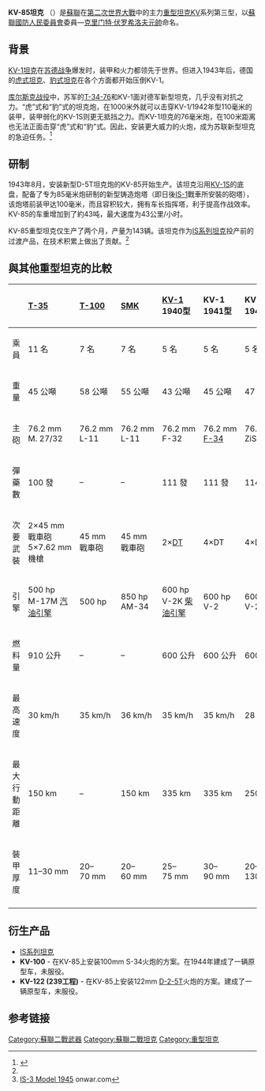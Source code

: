 {{Infobox Weapon
|name= Kliment Voroshilov 85<br />{{lang|ru|Клим Ворошилов-85}}[[File:Flag_of_the_Soviet_Union.svg|30px]]
|image= File:Monument featuring a KV-85 tank.jpg
|image_size= 300px
|caption=
|origin= {{flag|Soviet Union}}
|type= [[重型坦克|重型坦克]]
<!-- Type selection -->
|is_artillery= 
|is_vehicle= yes
|is_UK= 
<!-- Service history -->
|service= 1943年
|used_by= 蘇聯
|wars= [[第二次世界大戰|第二次世界大戰]]
<!-- Production history -->
|designer= 
|design_date= 1943年
|manufacturer= [[基洛夫工廠|基洛夫工廠]]，[[ChTZ|ChTZ]]
|unit_cost= 
|production_date= 1943年
|number= 143輛
|variants=
<!-- General specifications -->
|spec_label= 
|weight= 約43噸
|length= 6.90 m 
|width= 3.25 m
|height= 2.93 m 
|crew= 4名
<!-- Artillery specifications -->
|elevation= 
|traverse= 
<!-- Vehicle/missile specifications -->
|armour=
|primary_armament= 85 毫米 {{link-ru|D-5T坦克砲|85-мм танковая пушка образца 1943 года (Д-5)}} 
|secondary_armament= 3×[[DP轻机枪|DT机枪]]
|engine=  
|engine_power= 
|pw_ratio=  
|transmission= 
|suspension= 
|clearance= 
|fuel_capacity= 975 L
|vehicle_range= 250 km
|speed= 43 km/h 
}}
{{commonscat|KV-85}}
'''KV-85坦克''' （{{lang-ru|Клим Ворошилов-85}}）是[[蘇聯|蘇聯]]在[[第二次世界大戰|第二次世界大戰]]中的主力[[重型坦克|重型坦克]]KV系列第三型，以[[蘇聯國防人民委員會|蘇聯國防人民委員會]]委員—[[克里门特·伏罗希洛夫|克里门特·伏罗希洛夫]][[元帥|元帥]]命名。

== 背景 ==
[[KV-1坦克|KV-1坦克]]在[[苏德战争|苏德战争]]爆发时，装甲和火力都领先于世界。但进入1943年后，德国的[[虎式坦克|虎式坦克]]、[[豹式坦克|豹式坦克]]在各个方面都开始压倒KV-1。

[[库尔斯克战役|库尔斯克战役]]中，苏军的[[T-34坦克|T-34-76]]和KV-1面对德军新型坦克，几乎没有对抗之力。“虎”式和“豹”式的坦克炮，在1000米外就可以击穿KV-1/1942年型110毫米的装甲，装甲弱化的KV-1S则更无抵挡之力。而KV-1坦克的76毫米炮，在100米距离也无法正面击穿“虎”式和“豹”式。因此，安装更大威力的火炮，成为苏联新型坦克的急迫任务。<ref name="test">{{cite web |url=http://news.ifeng.com/mil/special/sudetank/pinglun/detail_2011_07/10/7601042_0.shtml |title=苏军KV-85重型坦克 |website=凤凰网 |access-date=2013-07-01 |archive-date=2020-03-20 |archive-url=https://web.archive.org/web/20200320040737/http://news.ifeng.com/mil/special/sudetank/pinglun/detail_2011_07/10/7601042_0.shtml |dead-url=yes }}</ref>

== 研制 ==
1943年8月，安装新型D-5T坦克炮的KV-85开始生产。该坦克沿用[[KV-1S坦克|KV-1S]]的底盘，配备了专为85毫米炮研制的新型铸造炮塔（即日後[[IS-1|IS-1]]戰車所安裝的砲塔），该炮塔前装甲达100毫米，而且容积较大，拥有车长指挥塔，利于提高作战效率。KV-85的车重增加到了約43吨，最大速度为43公里/小时。

KV-85重型坦克仅生产了两个月，产量为143辆。该坦克作为[[IS系列坦克|IS系列坦克]]投产前的过渡产品，在技术积累上做出了贡献。<ref name="test"/>

==與其他重型坦克的比較==
{| border=0 cellspacing=0 cellpadding=3 style="border-top:3px double #999; border-collapse:collapse; text-align:left; font-size:smaller;" summary="Characteristics and production cost of the main models of T-34, T-34-85 and T-44"
|- style="vertical-align:top; border-bottom:1px solid #999;"
! 
! style="text-align:left;" | [[T-35坦克|T-35]]
! style="text-align:left;" width=8% | [[T-100重型戰車|T-100]]
! style="text-align:left;" width=8% | [[SMK坦克|SMK]]
! style="text-align:left;" width=8% | [[KV-1|KV-1]] <br>1940型
! style="text-align:left;" width=8% | KV-1 <br>1941型
! style="text-align:left;" width=8% | KV-1 <br>1942型
! style="text-align:left;" width=8% | [[KV-1S坦克|KV-1S]] <br>1942型
! style="text-align:left;" width=8% | KV-85 <br>1943型
! style="text-align:left;" width=8% | [[IS-2|IS-2]] <br>1945型
! style="text-align:left;" width=8% | [[IS-3|IS-3]]<ref>[http://www.onwar.com/tanks/ussr/data/is3.htm IS-3 Model 1945] {{Wayback|url=http://www.onwar.com/tanks/ussr/data/is3.htm |date=20140811054937 }} onwar.com</ref> <br>1945型
|- style="vertical-align:top;"
! style="text-align:right;" | 乘員
| 11 名
| 7 名
| 7 名
| 5 名
| 5 名
| 5 名
| 5 名
| 4 名
| 4 名
| 4 名
|- style="vertical-align:top;"
! style="text-align:right;" | 重量
| 45 公噸
| 58 公噸
| 55 公噸
| 43 公噸
| 45 公噸
| 47 公噸
| 42.5 公噸
| 46 公噸
| 46 公噸
| 46.5 公噸
|- style="vertical-align:top;"
! style="text-align:right;" | 主砲
| 76.2 mm <br>M. 27/32
| 76.2 mm <br>L-11
| 76.2 mm <br>L-11
| 76.2 mm <br>F-32
| 76.2 mm <br>[[F-34坦克砲|F-34]]
| 76.2 mm <br>ZiS-5
| 76.2 mm <br>ZiS-5
| 85 mm <br>D-5T
| 122 mm <br>[[D-25T|D-25T]]
| 122 mm <br>D-25T
|- style="vertical-align:top;"
! style="text-align:right;" | 彈藥數
| 100 發
| –
| –
| 111 發
| 111 發
| 114 發
| 114 發
| 70 發
| 28 發
| 28 發
|- style="vertical-align:top;"
! style="text-align:right;" | 次要武裝
| 2×45 mm戰車砲<br>5×7.62 mm機槍
| 45 mm戰車砲
| 45 mm戰車砲
| 2×[[DT機槍|DT]]
| 4×DT
| 4×DT
| 4×DT
| 3×DT
| 2×DT, [[DShK|DShK]]
| 2×DT, DShK
|- style="vertical-align:top;"
! style="text-align:right;" | 引擎
| 500 hp <br>M-17M [[汽油引擎|汽油引擎]]
| 500 hp
| 850 hp <br>AM-34
| 600 hp <br>V-2K [[柴油引擎|柴油引擎]]
| 600 hp <br>V-2
| 600 hp <br>V-2
| 600 hp <br>V-2
| 600 hp <br>V-2
| 600 hp <br>V-2
| 600 hp <br>V-2-IS
|- style="vertical-align:top;"
! style="text-align:right;" | 燃料量
| 910 公升
| –
| –
| 600 公升
| 600 公升
| 600 公升
| 975 公升
| 975 公升
| 820 公升
| 520+270 公升
|- style="vertical-align:top;"
! style="text-align:right;" | 最高速度
| 30 km/h
| 35 km/h
| 36 km/h
| 35 km/h
| 35 km/h
| 28 km/h
| 45 km/h
| 40 km/h
| 37 km/h
| 37 km/h
|- style="vertical-align:top;"
! style="text-align:right;" | 最大行動距離
| 150 km
| –
| 150 km
| 335 km
| 335 km
| 250 km
| 250 km
| 250 km
| 240 km
| 150 (225) km
|- style="vertical-align:top;"
! style="text-align:right;" | 裝甲厚度
| 11–30 mm
| 20–70 mm
| 20–60 mm
| 25–75 mm
| 30–90 mm
| 20–130 mm
| 30–82 mm
| 30–160 mm
| 30–160 mm
| 20–220 mm
|- style="border-top:3px double #999;"
| colspan=11 |
|}

== 衍生产品 ==
*[[IS系列坦克|IS系列坦克]]
*'''KV-100''' - 在KV-85上安装100mm S-34火炮的方案。在1944年建成了一辆原型车，未服役。
*'''KV-122 (239工程)''' - 在KV-85上安装122mm [[D-2-5T|D-2-5T]]火炮的方案。建成了一辆原型车，未服役。

== 参考链接 ==
<references />

{{WWIISovAFVs}}

[[Category:蘇聯二戰武器|Category:蘇聯二戰武器]]
[[Category:蘇聯二戰坦克|Category:蘇聯二戰坦克]]
[[Category:重型坦克|Category:重型坦克]]